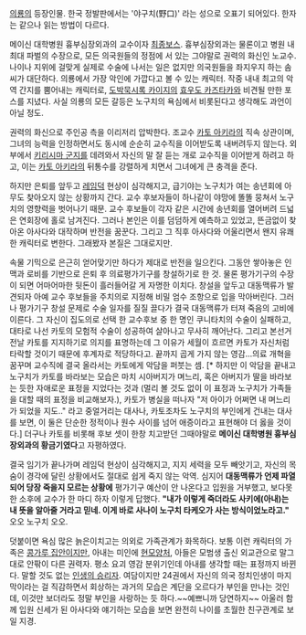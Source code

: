 [[의룡]]의 등장인물.
한국 정발판에서는 '야구치(野口)' 라는 성으로 오표기 되어있다.
한자는 같으나 읽는 방법이 다르다.

메이신 대학병원 흉부심장외과의 교수이자 [[최종보스]]. 흉부심장외과는 물론이고 병원 내 최대 파벌의 수장으로, 모든 의국원들의 정점에 서 있는 그야말로 권력의 화신인 노교수. 나이나 지위에 걸맞게 실제로 수술에 나서는 일은 없지만 의국원들을 좌지우지 하는 솜씨가 대단하다. 의룡에서 가장 악인에 가깝다고 볼 수 있는 캐릭터. 작중 내내 최고의 악역 간지를 뿜어내는 캐릭터로, [[도박묵시록 카이지]]의 [[효우도 카즈타카]]와 비견될 만한 포스를 지녔다. 사실 의룡의 모든 갈등은 노구치의 욕심에서 비롯된다고 생각해도 과언이 아닐 정도. 

권력의 화신으로 주인공 측을 이리저리 압박한다. 조교수 [[카토 아키라]]의 직속 상관이며, 그녀의 능력을 인정하면서도 동시에 순순히 교수직을 이어받도록 내버려두지 않는다. 외부에서 [[키리시마 군지]]를 데려와서 자신의 말 잘 듣는 개로 교수직을 이어받게 하려고 하고, 이는 [[카토 아키라]]의 뒤통수를 강렬하게 치면서 그녀에게 큰 충격을 준다.

하지만 은퇴를 앞두고 [[레임덕]] 현상이 심각해지고, 급기야는 노구치가 여는 송년회에 아무도 찾아오지 않는 상황까지 간다. 교수 후보자들이 하나같이 야망에 똘똘 뭉쳐서 노구치의 영향력을 벗어나기 때문. 교수 후보들이 각자 같은 시간에 송년회를 열어버려 드넓은 연회장에 홀로 남겨진다. 그러나 본인은 이를 덤덤하게 예측하고 있었고, 뜬금없이 찾아온 아사다와 대작하며 반전을 꿈꾼다. 그리고 그 직후 아사다와 어울리면서 왠지 유쾌한 캐릭터로 변한다. 그래봤자 본질은 그대로지만. 

속물 기믹으로 은근히 얻어맞기만 하다가 제대로 반전을 일으킨다. 그동안 쌓아놓은 인맥과 로비를 기반으로 은퇴 후 의료평가기구를 창설하기로 한 것. 물론 평가기구의 수장이 되면 어마어마한 뒷돈이 흘러들어갈 게 자명한 이치다. 창설을 앞두고 대동맥류가 발견되자 아예 교수 후보들을 주치의로 지정해 비밀 엄수 조항으로 입을 막아버린다. 그러나 평가기구 창설 문제로 수술 일자를 질질 끌다가 결국 대동맥류가 터져 죽음의 고비에 이른다. 그 자신이 집도의로 선택 한 교수후보 중 한 명인 쿠니타치의 수술이 실패하고, 대타로 나선 카토의 모험적 수술이 성공하여 살아나고 무사히 깨어난다. 그리고 본선거 전날 카토를 지지하기로 의지를 표명하는데 그 이유가 세월이 흐르면 카토가 자신처럼 타락할 것이기 때문에 후계자로 적당하다고. 끝까지 곱게 가지 않는 영감...의료 개혁을 꿈꾸며 교수직에 결국 올라서는 카토에게 악담을 퍼붓는 셈. [* 하지만 이 악담을 끝내고 노구치가 카토를 바라보는 모습은 마치 시아버지가 며느리, 혹은 아버지가 딸을 바라보는 듯한 자애로운 표정을 지었다는 것과 (멀리 볼 것도 없이 이 표정과 노구치가 가족들을 대할 때의 표정을 비교해보자.), 카토가 병실을 떠나자 "저 아이가 어쩌면 내 며느리가 되었을 지도.." 라고 중얼거리는 대사나, 카토조차도 노구치의 부인에게 건내는 대사를 보면, 이 둘은 단순한 정적이나 원수 사이를 넘어 애증이라고 표현해야 더 옳을 것이다.] 더구나 카토를 비롯해 후보 셋이 한창 치고받던 그때야말로 '''메이신 대학병원 흉부심장외과의 황금기였다'''고 자평하였다.

결국 임기가 끝나가며 레임덕 현상이 심각해지고, 지지 세력을 모두 빼앗기고, 자신의 목숨이 경각에 달린 상황에서도 절대로 쉽게 죽지 않는 악역. 심지어 '''대동맥류가 언제 파열되어 당장 죽을지 모르는 상황에''' 평가기구 예산이 안 나온다고 입원을 거부했고, 보다못한 소후에 교수가 한 마디 하자 이렇게 답했다. '''"내가 이렇게 죽더라도 사키에(아내)는 내 뜻을 알아줄 거라고 믿네. 이게 바로 사나이 노구치 타케오가 사는 방식이었노라고."''' 오오 노구치 오오.

덧붙이면 욕심 많은 늙은이치고는 의외로 가족관계가 화목하다. 보통 이런 캐릭터의 가족은 [[콩가루 집안]]이지만, 아내는 미인에 [[현모양처]], 아들은 모범생 출신 외교관으로 말그대로 안팎이 다른 권력자. 평소 요괴 영감 분위기인데 아내를 생각할 때는 표정까지 바뀐다. 말할 것도 없는  [[인생의 승리자]]. 여담이지만 24권에서 자신의 의국 정치인생이 마지막이라는 걸 직감하면서 회상하는 과거의 모습은 계단을 오르다가 부인을 만나는 것인데, 이것만 보더라도 정말 부인을 사랑하는 듯 하다.~~예쁘니까 당연하지~~ 아울러 함께 입원 신세가 된 아사다와 얘기하는 모습을 보면 완전히 나이를 초월한 친구관계로 보일 지경.
